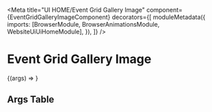 


<Meta
  title="UI HOME/Event Grid Gallery Image"
  component={EventGridGalleryImageComponent}
  decorators={[
    moduleMetadata({
      imports: [BrowserModule, BrowserAnimationsModule, WebsiteUiUiHomeModule],
    }),
  ]}
/>

# Event Grid Gallery Image

<Story height="500px" name="Default">
  {(args) => <drp-event-grid-gallery-image {...args} />}
</Story>

## Args Table

<ArgsTable of={EventGridGalleryImageComponent} />
